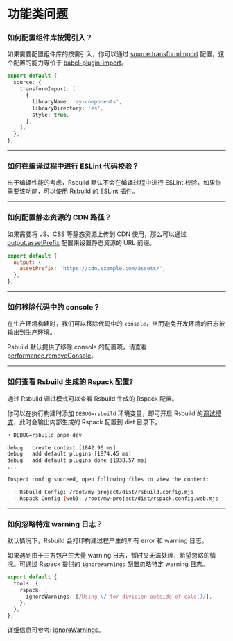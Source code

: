 # 功能类问题

### 如何配置组件库按需引入？

如果需要配置组件库的按需引入，你可以通过 [source.transformImport](/config/source/transform-import) 配置，这个配置的能力等价于 [babel-plugin-import](https://npmjs.com/package/babel-plugin-import)。

```ts
export default {
  source: {
    transformImport: [
      {
        libraryName: 'my-components',
        libraryDirectory: 'es',
        style: true,
      },
    ],
  },
};
```

---

### 如何在编译过程中进行 ESLint 代码校验？

出于编译性能的考虑，Rsbuild 默认不会在编译过程中进行 ESLint 校验，如果你需要该功能，可以使用 Rsbuild 的 [ESLint 插件](https://github.com/rspack-contrib/rsbuild-plugin-eslint)。

---

### 如何配置静态资源的 CDN 路径？

如果需要将 JS、CSS 等静态资源上传到 CDN 使用，那么可以通过 [output.assetPrefix](/config/output/asset-prefix) 配置来设置静态资源的 URL 前缀。

```js
export default {
  output: {
    assetPrefix: 'https://cdn.example.com/assets/',
  },
};
```

---

### 如何移除代码中的 console？

在生产环境构建时，我们可以移除代码中的 `console`，从而避免开发环境的日志被输出到生产环境。

Rsbuild 默认提供了移除 console 的配置项，请查看 [performance.removeConsole](/config/performance/remove-console)。

---

### 如何查看 Rsbuild 生成的 Rspack 配置?

通过 Rsbuild 调试模式可以查看 Rsbuild 生成的 Rspack 配置。

你可以在执行构建时添加 `DEBUG=rsbuild` 环境变量，即可开启 Rsbuild 的[调试模式](/guide/debug/debug-mode)，此时会输出内部生成的 Rspack 配置到 dist 目录下。

```bash
➜ DEBUG=rsbuild pnpm dev

debug   create context [1842.90 ms]
debug   add default plugins [1874.45 ms]
debug   add default plugins done [1938.57 ms]
...

Inspect config succeed, open following files to view the content:

  - Rsbuild Config: /root/my-project/dist/rsbuild.config.mjs
  - Rspack Config (web): /root/my-project/dist/rspack.config.web.mjs
```

---

### 如何忽略特定 warning 日志？

默认情况下，Rsbuild 会打印构建过程产生的所有 error 和 warning 日志。

如果遇到由于三方包产生大量 warning 日志，暂时又无法处理，希望忽略的情况。可通过 Rspack 提供的 `ignoreWarnings` 配置忽略特定 warning 日志。

```ts
export default {
  tools: {
    rspack: {
      ignoreWarnings: [/Using \/ for division outside of calc()/],
    },
  },
};
```

详细信息可参考: [ignoreWarnings](https://rspack.dev/zh/config/other-options#ignorewarnings)。
